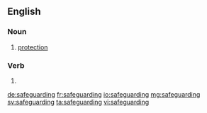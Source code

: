 ==English==

===Noun===
{{en-noun|-}}

# [[protection]]

===Verb===
{{head|en|present participle}}

# {{present participle of|safeguard|lang=en|nocat=1}}

[[de:safeguarding]]
[[fr:safeguarding]]
[[io:safeguarding]]
[[mg:safeguarding]]
[[sv:safeguarding]]
[[ta:safeguarding]]
[[vi:safeguarding]]